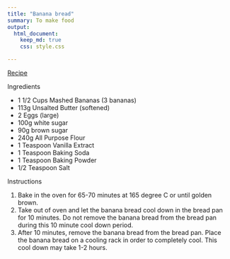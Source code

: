 ```yaml
---
title: "Banana bread"
summary: To make food
output:
  html_document:
    keep_md: true
    css: style.css

---
```


[Recipe](https://breaddad.com/easy-banana-bread-recipe/)


Ingredients

- 1 1/2 Cups Mashed Bananas (3 bananas)
- 113g Unsalted Butter (softened)
- 2 Eggs (large)
- 100g white sugar
- 90g brown sugar
- 240g All Purpose Flour
- 1 Teaspoon Vanilla Extract
- 1 Teaspoon Baking Soda
- 1 Teaspoon Baking Powder
- 1/2 Teaspoon Salt




Instructions
 
1. Bake in the oven for 65-70 minutes at 165 degree C or until golden brown.
2. Take out of oven and let the banana bread cool down in the bread pan for 10 minutes. Do not remove the banana bread from the bread pan during this 10 minute cool down period.
3. After 10 minutes, remove the banana bread from the bread pan. Place the banana bread on a cooling rack in order to completely cool. This cool down may take 1-2 hours.